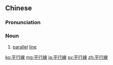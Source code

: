 {{also|平行线}}
==Chinese==
{{zh-forms|s=平行线|type=21}}

===Pronunciation===
{{zh-pron
|m=píngxíngxiàn
|c=ping4 hang4 sin3
|cat=n
}}

===Noun===
{{zh-noun}}

# [[parallel]] [[line]]

[[ko:平行線]]
[[mg:平行線]]
[[ja:平行線]]
[[sv:平行線]]
[[zh:平行線]]